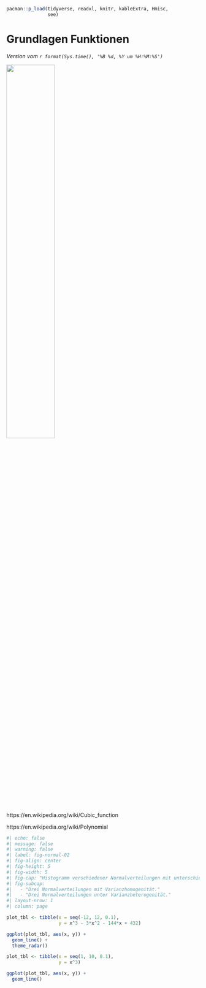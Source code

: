 ```r
pacman::p_load(tidyverse, readxl, knitr, kableExtra, Hmisc,
               see)
```

# Grundlagen Funktionen {#sec-prob-basic}

*Version vom `r format(Sys.time(), '%B %d, %Y um %H:%M:%S')`*

![](images/caution.png){fig-align="center" width="50%"}
https://en.wikipedia.org/wiki/Cubic_function

https://en.wikipedia.org/wiki/Polynomial


```r
#| echo: false
#| message: false
#| warning: false
#| label: fig-normal-02
#| fig-align: center
#| fig-height: 5
#| fig-width: 5
#| fig-cap: "Histogramm verschiedener Normalverteilungen mit unterschiedlichen Mittelwerten."
#| fig-subcap: 
#|   - "Drei Normalverteilungen mit Varianzhomogenität."
#|   - "Drei Normalverteilungen unter Varianzheterogenität."
#| layout-nrow: 1
#| column: page

plot_tbl <- tibble(x = seq(-12, 12, 0.1),
                   y = x^3 - 3*x^2 - 144*x + 432)

ggplot(plot_tbl, aes(x, y)) +
  geom_line() +
  theme_radar()

plot_tbl <- tibble(x = seq(1, 10, 0.1),
                   y = x^3)

ggplot(plot_tbl, aes(x, y)) +
  geom_line()
```

